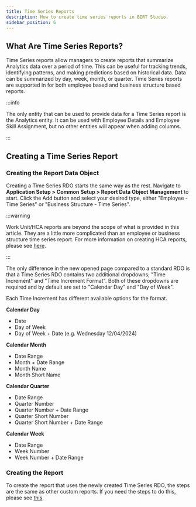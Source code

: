 ```yaml
---
title: Time Series Reports
description: How to create time series reports in BIRT Studio.
sidebar_position: 6
---
```



## What Are Time Series Reports?

Time Series reports allow managers to create reports that summarize Analytics data over a period of time. This can be useful for tracking trends, identifying patterns, and making predictions based on historical data. Data can be summarized by day, week, month, or quarter. Time Series reports are supported in for both employee based and business structure based reports.

:::info

The only entity that can be used to provide data for a Time Series report is the Analytics entity. It can be used with Employee Details and Employee Skill Assignment, but no other entities will appear when adding columns.

:::

## Creating a Time Series Report

### Creating the Report Data Object

Creating a Time Series RDO starts the same way as the rest. Navigate to **Application Setup > Common Setup > Report Data Object Management** to start. Click the <CirclePlus className="icon" /> Add button and select your desired type, either "Employee - Time Series" or "Business Structure - Time Series".

:::warning

Work Unit/HCA reports are beyond the scope of what is provided in this article. They are a little more complicated than an employee or business structure time series report. For more information on creating HCA reports, please see [here](/docs/birt-studio/advanced/creating-hca-reports).

:::

The only difference in the new opened page compared to a standard RDO is that a Time Series RDO contains two additional dropdowns; "Time Increment" and "Time Increment Format". Both of these dropdowns are required and by default are set to "Calendar Day" and "Day of Week".

Each Time Increment has different available options for the format.

**Calendar Day**
- Date
- Day of Week
- Day of Week + Date (e.g. Wednesday 12/04/2024)

**Calendar Month**
- Date Range
- Month + Date Range
- Month Name
- Month Short Name

**Calendar Quarter**
- Date Range
- Quarter Number
- Quarter Number + Date Range
- Quarter Short Number
- Quarter Short Number + Date Range

**Calendar Week**
- Date Range
- Week Number
- Week Number + Date Range

### Creating the Report

To create the report that uses the newly created Time Series RDO, the steps are the same as other custom reports. If you need the steps to do this, please see [this](/docs/birt-studio/getting-started#creating-report-design).